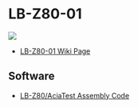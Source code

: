 = LB-Z80-01 =

<img src="http://land-boards.com/blwiki/images/9/9c/LB-Z80_P1090715-720px.jpg"></img>

* [http://land-boards.com/blwiki/index.php?title=LB-Z80-01#ACIA_Loopback_Test LB-Z80-01 Wiki Page]

== Software ==

* [https://github.com/douggilliland/Retro-Computers/tree/master/Z80/LB-Z80/AciaTest LB-Z80/AciaTest Assembly Code] 
